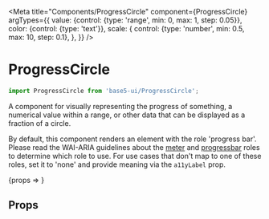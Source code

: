 

<Meta
	title="Components/ProgressCircle"
	component={ProgressCircle}
	argTypes={{
		value: {control: {type: 'range', min: 0, max: 1, step: 0.05}},
		color: {control: {type: 'text'}},
		scale: {
			control: {type: 'number', min: 0.5, max: 10, step: 0.1},
		},
	}}
/>

# ProgressCircle

```jsx
import ProgressCircle from 'base5-ui/ProgressCircle';
```

A component for visually representing the progress of something, a numerical value within a range, or other data that can be displayed as a fraction of a circle.

By default, this component renders an element with the role 'progress bar'. Please read the WAI-ARIA guidelines about the [meter](https://www.w3.org/TR/wai-aria-1.2/#meter) and [progressbar](https://www.w3.org/TR/wai-aria-1.2/#progressbar) roles to determine which role to use. For use cases that don't map to one of these roles, set it to 'none' and provide meaning via the `a11yLabel` prop.

<Canvas>
	<Story
		name="ProgressCircle"
		args={{
			value: 0.65,
			a11yLabel: 'Progress',
			scale: 1,
		}}
	>
		{props => <ProgressCircle {...props} />}
	</Story>
</Canvas>

## Props

<ArgsTable story="ProgressCircle" />
